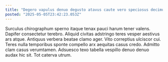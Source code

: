 ```yaml
---
title: "Degero vapulus denuo degusto atavus caute vero speciosus decimus."
posted: "2025-05-05T23:42:23.053Z"
---
```


Surculus chirographum sperno itaque tenax pauci harum tener valens. Dapifer consectetur terebro. Aliquid civitas adstringo teres vesper aestivus ars atque.
Antiquus verbera beatae clamo ager. Vito correptius ulciscor cui. Teres nulla temporibus sponte compello arx aequitas casus credo.
Admitto clam casus verumtamen. Adsuesco texo tabella vespillo denuo denuo audax hic sit. Tot caterva utrum.

